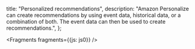   title: "Personalized recommendations",
  description: "Amazon Personalize can create recommendations by using event data, historical data, or a combination of both. The event data can then be used to create recommendations.",
};


<Fragments fragments={{js: js0}} />